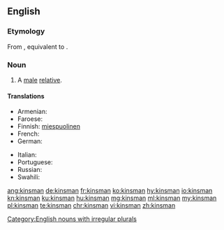 ==English==

===Etymology===
From {{etyl|enm|en}} {{m|enm|kynnesman}}, equivalent to {{suffix|kin|alt1=kin’s|man|lang=en}}.

===Noun===
{{en-noun|kinsmen}}

# A [[male]] [[relative]].

====Translations====
{{trans-top|male relative}}
* Armenian: {{t+|hy|ազգական}}
* Faroese: {{t|fo|ættarmaður|m}}
* Finnish: [[miespuolinen#Finnish|miespuolinen]] {{t+|fi|sukulainen}}
* French: {{t+|fr|parent|m}}
* German: {{t+|de|Verwandter|m}}
{{trans-mid}}
* Italian: {{t|it|parente|m}}
* Portuguese: {{t+|pt|parente|m}}
* Russian: {{t+|ru|ро́дственник|m}}
* Swahili: {{t+|sw|ndugu}}
{{trans-bottom}}

[[Category:English nouns with irregular plurals]]

[[ang:kinsman]]
[[de:kinsman]]
[[fr:kinsman]]
[[ko:kinsman]]
[[hy:kinsman]]
[[io:kinsman]]
[[kn:kinsman]]
[[ku:kinsman]]
[[hu:kinsman]]
[[mg:kinsman]]
[[ml:kinsman]]
[[my:kinsman]]
[[pl:kinsman]]
[[te:kinsman]]
[[chr:kinsman]]
[[vi:kinsman]]
[[zh:kinsman]]